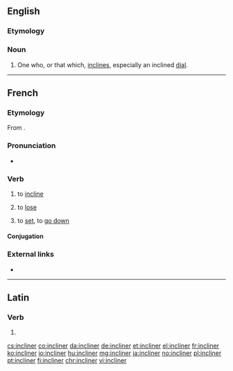 ==English==

===Etymology===
{{suffix|incline|er|lang=en}}

===Noun===
{{en-noun}}

# One who, or that which, [[incline]]s, especially an inclined [[dial]].

{{Webster 1913}}

----

==French==

===Etymology===
From {{etyl|la|fr}} {{m|la|inclīnō||incline, tilt}}.

===Pronunciation===
* {{audio|Fr-incliner.ogg|Audio|lang=fr}}

===Verb===
{{fr-verb}}

# to [[incline]]
# {{lb|fr|reflexive}} to [[lose]]
# {{lb|fr|reflexive}} to [[set]], to [[go down]]

====Conjugation====
{{fr-conj-auto}}

===External links===
* {{R:TLFi}}

----

==Latin==

===Verb===
{{la-verb-form|inclīner}}

# {{inflection of|inclīnō||1|s|pres|pasv|subj|lang=la}}

[[cs:incliner]]
[[co:incliner]]
[[da:incliner]]
[[de:incliner]]
[[et:incliner]]
[[el:incliner]]
[[fr:incliner]]
[[ko:incliner]]
[[io:incliner]]
[[hu:incliner]]
[[mg:incliner]]
[[ja:incliner]]
[[no:incliner]]
[[pl:incliner]]
[[pt:incliner]]
[[fi:incliner]]
[[chr:incliner]]
[[vi:incliner]]